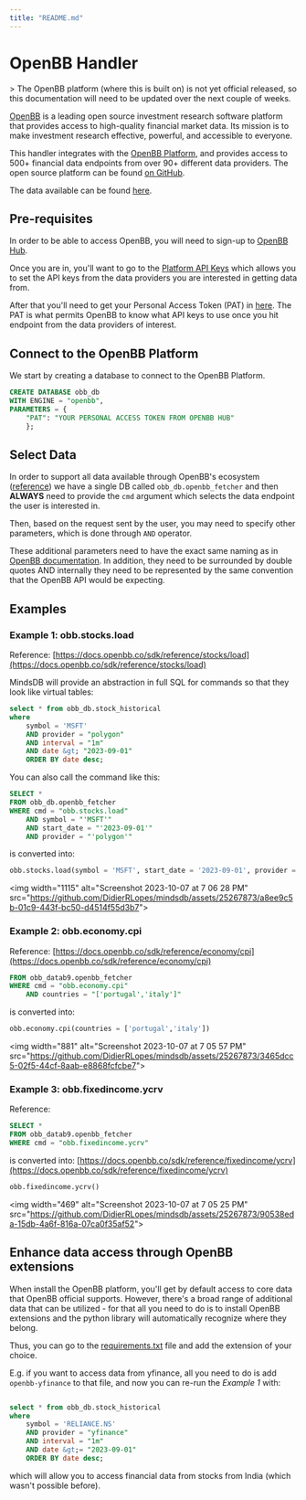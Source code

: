 ```yaml
---
title: "README.md"
---
```


# OpenBB Handler

&gt; The OpenBB platform (where this is built on) is not yet official released, so this documentation will need to be updated over the next couple of weeks.

[OpenBB](https://openbb.co) is a leading open source investment research software platform that provides access to high-quality financial market data. Its mission is to make investment research effective, powerful, and accessible to everyone.

This handler integrates with the [OpenBB Platform](https://my.openbb.co/app/sdk), and provides access to 500+ financial data endpoints from over 90+ different data providers. The open source platform can be found [on GitHub](https://github.com/OpenBB-finance/OpenBBTerminal).

The data available can be found [here](https://docs.openbb.co/sdk/reference).

## Pre-requisites

In order to be able to access OpenBB, you will need to sign-up to [OpenBB Hub](https://my.openbb.co).

Once you are in, you'll want to go to the [Platform API Keys](https://my.openbb.co/app/sdk/api-keys) which allows you to set the API keys from the data providers you are interested in getting data from.

After that you'll need to get your Personal Access Token (PAT) in [here](https://my.openbb.co/app/sdk/pat). The PAT is what permits OpenBB to know what API keys to use once you hit endpoint from the data providers of interest.

## Connect to the OpenBB Platform

We start by creating a database to connect to the OpenBB Platform.

```sql
CREATE DATABASE obb_db
WITH ENGINE = "openbb",
PARAMETERS = {
    "PAT": "YOUR PERSONAL ACCESS TOKEN FROM OPENBB HUB"
    };
```

## Select Data

In order to support all data available through OpenBB's ecosystem ([reference](https://docs.openbb.co/sdk/reference)) we have a single DB called `obb_db.openbb_fetcher` and then **ALWAYS** need to provide the `cmd` argument which selects the data endpoint the user is interested in.

Then, based on the request sent by the user, you may need to specify other parameters, which is done through `AND` operator. 

These additional parameters need to have the exact same naming as in [OpenBB documentation](https://docs.openbb.co/sdk/reference). In addition, they need to be surrounded by double quotes AND internally they need to be represented by the same convention that the OpenBB API would be expecting.

## Examples

### **Example 1**: obb.stocks.load




Reference: [https://docs.openbb.co/sdk/reference/stocks/load](https://docs.openbb.co/sdk/reference/stocks/load)

MindsDB will provide an abstraction in full SQL for commands so that they look like virtual tables: 

```sql
select * from obb_db.stock_historical 
where  
    symbol = 'MSFT' 
    AND provider = "polygon" 
    AND interval = "1m" 
    AND date &gt; "2023-09-01" 
    ORDER BY date desc;
```

You can also call the command like this:

```sql
SELECT *
FROM obb_db.openbb_fetcher
WHERE cmd = "obb.stocks.load"
    AND symbol = "'MSFT'"
    AND start_date = "'2023-09-01'"
    AND provider = "'polygon'"
```

is converted into:

```python
obb.stocks.load(symbol = 'MSFT', start_date = '2023-09-01', provider = 'polygon')
```
&lt;img width="1115" alt="Screenshot 2023-10-07 at 7 06 28 PM" src="https://github.com/DidierRLopes/mindsdb/assets/25267873/a8ee9c5b-01c9-443f-bc50-d4514f55d3b7"&gt;


### **Example 2**: obb.economy.cpi

Reference: [https://docs.openbb.co/sdk/reference/economy/cpi](https://docs.openbb.co/sdk/reference/economy/cpi)

```sql
FROM obb_datab9.openbb_fetcher
WHERE cmd = "obb.economy.cpi"
    AND countries = "['portugal','italy']"
```

is converted into:

```python
obb.economy.cpi(countries = ['portugal','italy'])
```

&lt;img width="881" alt="Screenshot 2023-10-07 at 7 05 57 PM" src="https://github.com/DidierRLopes/mindsdb/assets/25267873/3465dcc5-02f5-44cf-8aab-e8868fcfcbe7"&gt;


### **Example 3**: obb.fixedincome.ycrv

Reference:

```sql
SELECT *
FROM obb_datab9.openbb_fetcher
WHERE cmd = "obb.fixedincome.ycrv"
```

is converted into: [https://docs.openbb.co/sdk/reference/fixedincome/ycrv](https://docs.openbb.co/sdk/reference/fixedincome/ycrv)

```python
obb.fixedincome.ycrv()
```

&lt;img width="469" alt="Screenshot 2023-10-07 at 7 05 25 PM" src="https://github.com/DidierRLopes/mindsdb/assets/25267873/90538eda-15db-4a6f-816a-07ca0f35af52"&gt;


## Enhance data access through OpenBB extensions

When install the OpenBB platform, you'll get by default access to core data that OpenBB official supports. However, there's a broad range of additional data that can be utilized - for that all you need to do is to install OpenBB extensions and the python library will automatically recognize where they belong.

Thus, you can go to the [requirements.txt](requirements.txt) file and add the extension of your choice.

E.g. if you want to access data from yfinance, all you need to do is add `openbb-yfinance` to that file, and now you can re-run the _Example 1_ with:

```sql

select * from obb_db.stock_historical 
where  
    symbol = 'RELIANCE.NS' 
    AND provider = "yfinance" 
    AND interval = "1m" 
    AND date &gt;= "2023-09-01" 
    ORDER BY date desc;


```

which will allow you to access financial data from stocks from India (which wasn't possible before).
